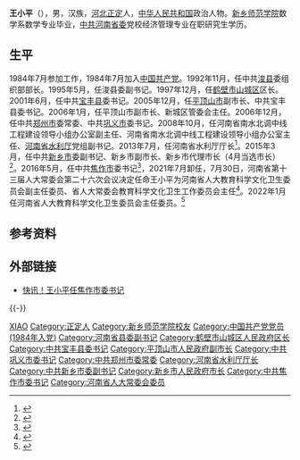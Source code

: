 {{Otheruses|subject=中华人民共和国政治人物王小平|other=其他同名条目|王小平 (编剧)}}

'''王小平'''（{{bd|1962年|11月||catIdx=W王}}），男，汉族，[[河北|河北]][[正定|正定]]人，[[中华人民共和国|中华人民共和国]]政治人物。[[新乡师范学院|新乡师范学院]]数学系数学专业毕业，[[中共河南省委|中共河南省委]]党校经济管理专业在职研究生学历。

== 生平 ==
1984年7月参加工作，1984年7月加入[[中国共产党|中国共产党]]。1992年11月，任中共[[浚县|浚县]]委组织部部长。1995年5月，任浚县委副书记。1997年12月，任[[鹤壁市|鹤壁市]][[山城区|山城区]]区长。2001年6月，任中共[[宝丰县|宝丰县]]委书记。2005年12月，任[[平顶山市|平顶山市]]副市长、中共宝丰县委书记。2006年1月，任平顶山市副市长、新城区管委会主任。2006年12月，任中共[[郑州市|郑州市]]委常委、中共[[巩义市|巩义市]]委书记。2008年10月，任河南省南水北调中线工程建设领导小组办公室副主任、河南省南水北调中线工程建设领导小组办公室主任、[[河南省水利厅|河南省水利厅]]党组副书记。2013年7月，任河南省水利厅厅长<ref name="书记">{{cite web |url=http://news.dahe.cn/2016/05-13/106848341.html |language= |title=王小平任焦作市委书记 |publisher=河南日报 |date=2016年5月13日 |accessdate= |archive-date=2016年6月10日 |archive-url=https://web.archive.org/web/20160610004709/http://news.dahe.cn/2016/05-13/106848341.html |dead-url=no }}</ref>。2015年3月，任中共[[新乡市|新乡市]]委副书记、新乡市副市长、新乡市代理市长（4月当选市长）<ref>{{cite web|accessdate=2016-05-16|url=http://district.ce.cn/newarea/sddy/201605/13/t20160513_11571538.shtml|title=新乡市长王小平调任焦作市委书记 孙立坤不再担任|publisher=中国经济网|archive-date=2016-06-23|archive-url=https://web.archive.org/web/20160623200801/http://district.ce.cn/newarea/sddy/201605/13/t20160513_11571538.shtml|dead-url=no}}</ref>。2016年5月，任中共[[焦作市|焦作市]]委书记<ref>{{cite web|accessdate=2016-05-16|url=http://www.thepaper.cn/newsDetail_forward_1469033|title=河南省一天内集中任命平顶山信阳许昌安阳焦作5市市委书记|publisher=澎湃新闻|archive-date=2016-06-10|archive-url=https://web.archive.org/web/20160610133903/http://www.thepaper.cn/newsDetail_forward_1469033|dead-url=no}}</ref>，2021年7月卸任，7月30日，河南省第十三届人大常委会第二十六次会议决定任命王小平为河南省人大教育科学文化卫生委员会副主任委员、省人大常委会教育科学文化卫生工作委员会主任<ref>{{cite web |url=http://district.ce.cn/newarea/sddy/202108/01/t20210801_36767192.shtml |title=河南任免王小平、申延平、周斌、刘金山、刘继标、张越等职务 |publisher=[[中国经济网|中国经济网]] |accessdate=2021-08-01 |archive-date=2021-08-01 |archive-url=https://web.archive.org/web/20210801020343/http://district.ce.cn/newarea/sddy/202108/01/t20210801_36767192.shtml |dead-url=no }}</ref>。2022年1月任河南省人大教育科学文化卫生委员会主任委员。<ref>{{cite news |url=http://district.ce.cn/newarea/sddy/202201/09/t20220109_37240150.shtml |title=河南任免刘荃、王小平、申延平、刘继标职务 |author=[[中国经济网|中国经济网]] |accessdate=2022-01-09 |archive-date=2022-01-10 |archive-url=https://web.archive.org/web/20220110051140/http://district.ce.cn/newarea/sddy/202201/09/t20220109_37240150.shtml |dead-url=no }}</ref>

== 参考资料 ==
{{reflist}}

== 外部链接 ==
* [http://toutiao.com/i6284088120493212162/ 快讯！王小平任焦作市委书记] {{Wayback|url=http://toutiao.com/i6284088120493212162/ |date=20170305004736 }}

{{-}}
{{start box}}
{{s-ppo|cpc}}
{{s-before|[[孙立坤|孙立坤]]}}
{{s-title|[[中国共产党焦作市委员会|中国共产党焦作市委员会]]书记|2016年5月－2021年7月}}
{{s-after|[[葛巧红|葛巧红]]}}
{{s-gov|prc}}
{{s-before|[[舒庆|舒 庆]]}}
{{s-title|[[新乡市人民政府|新乡市人民政府]]市长|2015年3月－2016年5月}}
{{s-after|[[王登喜|王登喜]]}}
{{end box}}

{{中华人民共和国新乡市正职领导人}}

{{Authority control}}
{{DEFAULTSORT:Wang王}}
[[Category:王姓|XIAO]]
[[Category:正定人|Category:正定人]]
[[Category:新乡师范学院校友|Category:新乡师范学院校友]]
[[Category:中国共产党党员_(1984年入党)|Category:中国共产党党员 (1984年入党)]]
[[Category:河南省县委副书记|Category:河南省县委副书记]]
[[Category:鹤壁市山城区人民政府区长|Category:鹤壁市山城区人民政府区长]]
[[Category:中共宝丰县委书记|Category:中共宝丰县委书记]]
[[Category:平顶山市人民政府副市长|Category:平顶山市人民政府副市长]]
[[Category:中共巩义市委书记|Category:中共巩义市委书记]]
[[Category:中共郑州市委常委|Category:中共郑州市委常委]]
[[Category:河南省水利厅厅长|Category:河南省水利厅厅长]]
[[Category:中共新乡市委副书记|Category:中共新乡市委副书记]]
[[Category:新乡市人民政府市长|Category:新乡市人民政府市长]]
[[Category:中共焦作市委书记|Category:中共焦作市委书记]]
[[Category:河南省人大常委会委员|Category:河南省人大常委会委员]]